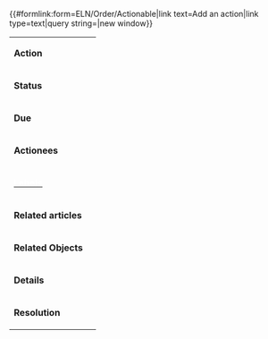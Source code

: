 <noinclude><span class="actionable_button add_action">{{#formlink:form=ELN/Order/Actionable|link text=Add an action|link type=text|query string=|new window}}</span>

<!-- [[Category:Page required for Actionable Extension]] -->
</noinclude><includeonly>{{{info|edit title=Editing|create title=Creating action|page name={{OslTemplate:ID/UUID |namespace=Action}} }}}
{{{for template|OslTemplate:ELN/Order/Actionable}}}<!--

BEGIN TABLE FOR META DATA

--><table class="actionable"><!--

SUMMARY

--><tr><td>'''Action'''</td><td>{{{field|SUMMARY|input type=textarea|rows=1|autogrow|mandatory}}}</td></tr><!--

ACTION_STATUS

--><tr><td>'''Status'''</td><td>{{{field|ACTION_STATUS|input type=radiobutton|property=Action status|default=Open|mandatory|show on select=Closed=>ClosedStatus}}}</td></tr><!--

DUE_DATE

--><tr><td>'''Due'''</td><td>{{{field|DUE_DATE|input type=datepicker|default=now}}}</td></tr><!--

ASSIGNED_TO
--><tr><td>'''Actionees'''</td><td>{{{field|ASSIGNED_TO|input type=tokens|values from category=LIMS/Person/User|mapping property=Display title of|list|delimiter=;}}}</td></tr><!--

LABEL

--><tr><td>'''[[:Category:Label|<span style="color: #ffffff;">Labels</span>]]'''</td><td>{{{field|LABEL|input type=tokens|namespace=Label|values from namespace=Label|mapping property=Alias|list|delimiter=;}}}</td></tr><!--

RELATED_ARTICLE

--><tr><td>'''Related articles'''</td><td><!-- {{{field|RELATED_ARTICLE|input type=SF_Select|values from category=ELN/Order|list|delimiter=;}}} -->{{{field|RELATED_ARTICLE|input type=SF_Select|query=((Category:ELN/Order));?Display_title_of;format~plain;sep~,;link~none;headers~hide;limit~1000|sametemplate|label}}}</td></tr><!--

RELATED_OBJECTS

--><tr><td>'''Related Objects'''</td><td>{{{field|RELATED_OBJECTS|input type=SF_Select|query=((IsInputOf::@@@@));?Display_title_of;format~plain;sep~,;link~none;headers~hide;limit~1000|sametemplate|field=RELATED_ARTICLE|label|list|delimiter=;}}}</td></tr><!--

DETAILS

--><tr><td>'''Details'''</td><td>{{{field|DETAILS|input type=textarea|rows=4|autogrow|editor=visualeditor|class=toolbarOnTop}}}</td></tr><!--

RESOLUTION

--><tr id="ClosedStatus"><td>'''Resolution'''</td><td>{{{field|RESOLUTION|input type=textarea|rows=4|autogrow|editor=wikieditor|class=toolbarOnTop}}}</td></tr></div><!--

--></table><!--

END TABLE FOR META DATA

-->{{{standard input|summary}}}

{{{standard input|watch}}}

{{{standard input|save}}} <!-- {{{standard input|preview}}} {{{standard input|changes}}} --> {{{standard input|cancel}}}
</includeonly>